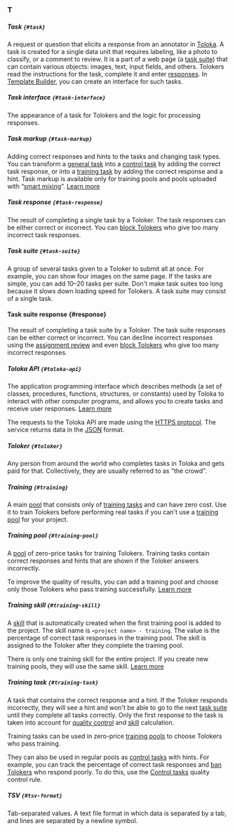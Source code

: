 ### T

##### Task `{#task}`

A request or question that elicits a response from an annotator in [Toloka](http://toloka.ai/). A task is created for a single data unit that requires labeling, like a photo to classify, or a comment to review. It is a part of a web page (a [task suite](#task-suite)) that can contain various objects: images, text, input fields, and others. Tolokers read the instructions for the task, complete it and enter [responses](#response). In [Template Builder](/docs/template-builder/), you can create an interface for such tasks.

##### Task interface `{#task-interface}`

The appearance of a task for Tolokers and the logic for processing responses.

##### Task markup `{#task-markup}`

Adding correct responses and hints to the tasks and changing task types. You can transform a [general task](#general-task) into a [control task](#control-task) by adding the correct task response, or into a [training task](#training-task) by adding the correct response and a hint. Task markup is available only for training pools and pools uploaded with “[smart mixing](#smart-mixing)”. [Learn more](/docs/guide/task_markup)

##### Task response `{#task-response}`

The result of completing a single task by a Toloker. The task responses can be either correct or incorrect. You can [block Tolokers](#banning-tolokers) who give too many incorrect task responses.

##### Task suite `{#task-suite}`

A group of several tasks given to a Toloker to submit all at once. For example, you can show four images on the same page. If the tasks are simple, you can add 10–20 tasks per suite. Don't make task suites too long because it slows down loading speed for Tolokers. A task suite may consist of a single task.

#### Task suite response {#response}

The result of completing a task suite by a Toloker. The task suite responses can be either correct or incorrect. You can decline incorrect responses using the [assignment review](#assignment-review) and even [block Tolokers](#banning-tolokers) who give too many incorrect responses.

##### Toloka API `{#toloka-api}`

The application programming interface which describes methods (a set of classes, procedures, functions, structures, or constants) used by Toloka to interact with other computer programs, and allows you to create tasks and receive user responses. [Learn more](https://toloka.ai/docs/api/api-reference/)

The requests to the Toloka API are made using the [HTTPS protocol](https://en.wikipedia.org/wiki/HTTPS). The service returns data in the [JSON](https://www.json.org/json-en.html) format.

##### Toloker `{#toloker}`
Any person from around the world who completes tasks in Toloka and gets paid for that. Collectively, they are usually referred to as "the crowd".

##### Training `{#training}`
A main [pool](#pool) that consists only of [training tasks](#training-task) and can have zero cost. Use it to train Tolokers before performing real tasks if you can't use a [training pool](#training-pool) for your project.

##### Training pool `{#training-pool}`

A [pool](#pool) of zero-price tasks for training Tolokers. Training tasks contain correct responses and hints that are shown if the Toloker answers incorrectly.

To improve the quality of results, you can add a training pool and choose only those Tolokers who pass training successfully. [Learn more](/docs/guide/train)

##### Training skill `{#training-skill}`

A [skill](#skill) that is automatically created when the first training pool is added to the project. The skill name is `<project name> - training`. The value is the percentage of correct task responses in the training pool. The skill is assigned to the Toloker after they complete the training pool.

There is only one training skill for the entire project. If you create new training pools, they will use the same skill. [Learn more](/docs/guide/nav)

##### Training task `{#training-task}`

A task that contains the correct response and a hint. If the Toloker responds incorrectly, they will see a hint and won't be able to go to the next [task suite](#task-suite) until they complete all tasks correctly. Only the first response to the task is taken into account for [quality control](#quality-control) and [skill](#skill) calculation.

Training tasks can be used in zero-price [training pools](#training-pool) to choose Tolokers who pass training.

They can also be used in regular pools as [control tasks](#control-task) with hints. For example, you can track the percentage of correct task responses and [ban Tolokers](#banning-tolokers) who respond poorly. To do this, use the [Control tasks](/docs/guide/goldenset) quality control rule.

##### TSV `{#tsv-format}`

Tab-separated values. A text file format in which data is separated by a tab, and lines are separated by a newline symbol.
